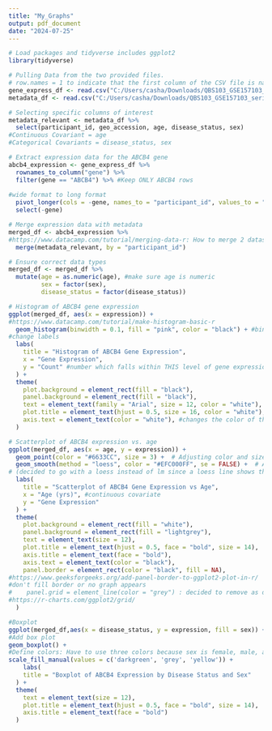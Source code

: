 ```yaml
---
title: "My_Graphs"
output: pdf_document
date: "2024-07-25"
---
```



```r
# Load packages and tidyverse includes ggplot2
library(tidyverse)

# Pulling Data from the two provided files. 
# row.names = 1 to indicate that the first column of the CSV file is names for the data frame.
gene_express_df <- read.csv("C:/Users/casha/Downloads/QBS103_GSE157103_genes.csv", row.names = 1)
metadata_df <- read.csv("C:/Users/casha/Downloads/QBS103_GSE157103_series_matrix.csv")

# Selecting specific columns of interest
metadata_relevant <- metadata_df %>%
  select(participant_id, geo_accession, age, disease_status, sex)
#Continuous Covariant = age
#Categorical Covariants = disease_status, sex

# Extract expression data for the ABCB4 gene
abcb4_expression <- gene_express_df %>%
  rownames_to_column("gene") %>%
  filter(gene == "ABCB4") %>% #Keep ONLY ABCB4 rows
  
#wide format to long format
  pivot_longer(cols = -gene, names_to = "participant_id", values_to = "expression") %>% 
  select(-gene)

# Merge expression data with metadata
merged_df <- abcb4_expression %>%
#https://www.datacamp.com/tutorial/merging-data-r: How to merge 2 datasets in R  
  merge(metadata_relevant, by = "participant_id")

# Ensure correct data types
merged_df <- merged_df %>%
  mutate(age = as.numeric(age), #make sure age is numeric
         sex = factor(sex),
         disease_status = factor(disease_status))
```



```r
# Histogram of ABCB4 gene expression
ggplot(merged_df, aes(x = expression)) +
#https://www.datacamp.com/tutorial/make-histogram-basic-r
  geom_histogram(binwidth = 0.1, fill = "pink", color = "black") + #binwidth is how wide we want each box on histogram
#change labels
  labs(
    title = "Histogram of ABCB4 Gene Expression",
    x = "Gene Expression",
    y = "Count" #number which falls within THIS level of gene expression
  ) +
  theme(
    plot.background = element_rect(fill = "black"),
    panel.background = element_rect(fill = "black"),
    text = element_text(family = "Arial", size = 12, color = "white"),
    plot.title = element_text(hjust = 0.5, size = 16, color = "white"),
    axis.text = element_text(color = "white"), #changes the color of the numbers on gridlines
  )
```


```r
# Scatterplot of ABCB4 expression vs. age
ggplot(merged_df, aes(x = age, y = expression)) +
  geom_point(color = "#6633CC", size = 3) +  # Adjusting color and size to see points better and I did not like the base "purple" and "blue" http://www.sthda.com/english/wiki/colors-in-r
  geom_smooth(method = "loess", color = "#EFC000FF", se = FALSE) +  # Add a regression line https://stackoverflow.com/questions/15633714/adding-a-regression-line-on-a-ggplot and https://ggplot2.tidyverse.org/reference/geom_smooth.html 
# (decided to go with a loess instead of lm since a loess line shows the higher average gene expression around 40, and the lowest gene expression point at 70 years.
  labs(
    title = "Scatterplot of ABCB4 Gene Expression vs Age",
    x = "Age (yrs)", #continuous covariate
    y = "Gene Expression"
  ) +
  theme(
    plot.background = element_rect(fill = "white"),
    panel.background = element_rect(fill = "lightgrey"),
    text = element_text(size = 12),
    plot.title = element_text(hjust = 0.5, face = "bold", size = 14),
    axis.title = element_text(face = "bold"),
    axis.text = element_text(color = "black"),
    panel.border = element_rect(color = "black", fill = NA),
#https://www.geeksforgeeks.org/add-panel-border-to-ggplot2-plot-in-r/
#don't fill border or no graph appears
#    panel.grid = element_line(color = "grey") : decided to remove as did not help but learned a new technique so if th etheme is changed, may be necessary later to know
#https://r-charts.com/ggplot2/grid/
  )
```



```r
#Boxplot
ggplot(merged_df,aes(x = disease_status, y = expression, fill = sex)) +
#Add box plot
geom_boxplot() + 
#Define colors: Have to use three colors because sex is female, male, and unknown
scale_fill_manual(values = c('darkgreen', 'grey', 'yellow')) + 
    labs(
    title = "Boxplot of ABCB4 Expression by Disease Status and Sex"
  ) +
  theme(
    text = element_text(size = 12),
    plot.title = element_text(hjust = 0.5, face = "bold", size = 14),
    axis.title = element_text(face = "bold")
  )
```

